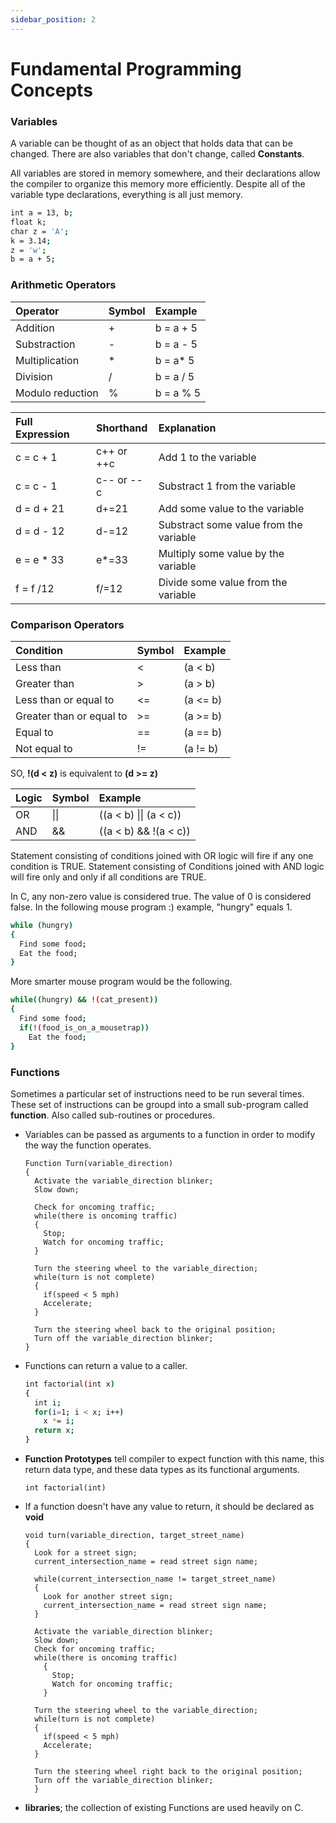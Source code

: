 ```yaml
---
sidebar_position: 2
---
```


# Fundamental Programming Concepts

### Variables 

A variable can be thought of as an object that holds data that can be changed.
There are also variables that don't change, called **Constants**.

All variables are stored in memory somewhere, and their declarations allow the compiler
to organize this memory more efficiently. Despite all of the variable type declarations, everything is all just memory.

```bash
int a = 13, b;
float k;
char z = 'A';
k = 3.14;
z = 'w';
b = a + 5;
```

### Arithmetic Operators

| Operator          | Symbol    | Example   |
| :----             | :----     | :---      |
| Addition          | +         | b = a + 5 |
| Substraction      | -         | b = a - 5 |
| Multiplication    | *         | b = a* 5  |
| Division          | /         | b = a / 5 |
| Modulo reduction  | %         | b = a % 5 |


| Full Expression   | Shorthand      | Explanation  |
| :----             | :----         | :---         |
| c = c + 1         | c++ or ++c    | Add 1 to the variable |
| c = c - 1         | c-- or --c    | Substract 1 from the variable |  
| d = d + 21        | d+=21         | Add some value to the variable    |
| d = d - 12        | d-=12         | Substract some value from the variable  |
| e = e * 33        | e*=33         | Multiply some value by the variable   |
| f = f /12         | f/=12         | Divide some value from the variable   |



### Comparison Operators

| Condition         | Symbol    | Example   |
| :----             | :----     | :---      |
| Less than         | <         | (a < b)   |
| Greater than      | >         | (a > b)   |
| Less than or equal to |   <=  | (a <= b)  |
| Greater than or equal to | >= | (a >= b)  |
| Equal to          | ==        | (a == b)  |
| Not equal to      | !=        | (a != b)  |

SO, **!(d < z)** is equivalent to **(d >= z)**

| Logic             | Symbol    | Example   |
| :----             | :----     | :---      |
| OR                | \|\|        | ((a < b) \|\| (a < c))  |
| AND               | &&        | ((a < b) && !(a < c)) |

Statement consisting of conditions joined with OR logic will fire if any one condition is TRUE.
Statement consisting of Conditions joined with AND logic will fire only and only if all conditions are TRUE.

In C, any non-zero value is considered true. The value of 0 is considered false. In the following mouse program :) example, "hungry" equals 1.

``` bash
while (hungry)
{
  Find some food;
  Eat the food;
}
```
More smarter mouse program would be the following.
```bash
while((hungry) && !(cat_present))
{
  Find some food;
  if(!(food_is_on_a_mousetrap))
    Eat the food;
}
```

### Functions

Sometimes a particular set of instructions need to be run several times. These set of instructions can be groupd into a small sub-program called **function**. Also called sub-routines or procedures.

- Variables can be passed as arguments to a function in order to modify the way the function operates.

  ```
  Function Turn(variable_direction)
  {
    Activate the variable_direction blinker;
    Slow down;

    Check for oncoming traffic;
    while(there is oncoming traffic)
    {
      Stop;
      Watch for oncoming traffic;
    }

    Turn the steering wheel to the variable_direction;
    while(turn is not complete)
    {
      if(speed < 5 mph)
      Accelerate;
    }

    Turn the steering wheel back to the original position;
    Turn off the variable_direction blinker;
  }
  ```

- Functions can return a value to a caller.

  ```bash
  int factorial(int x)
  {
    int i;
    for(i=1; i < x; i++)
      x *= i;
    return x;
  }
  ```

- **Function Prototypes** tell compiler to expect function with this name, 
this return data type, and these data types as its functional arguments.

  ```
  int factorial(int)
  ```

- If a function doesn't have any value to return, it should be declared as **void**
  ```
  void turn(variable_direction, target_street_name)
  {
    Look for a street sign;
    current_intersection_name = read street sign name;
  
    while(current_intersection_name != target_street_name)
    {
      Look for another street sign;
      current_intersection_name = read street sign name;
    }

    Activate the variable_direction blinker;
    Slow down;
    Check for oncoming traffic;
    while(there is oncoming traffic)
      {
        Stop;
        Watch for oncoming traffic;
      }
    
    Turn the steering wheel to the variable_direction;
    while(turn is not complete)
    {
      if(speed < 5 mph)
      Accelerate;
    }

    Turn the steering wheel right back to the original position;
    Turn off the variable_direction blinker;
    }
  ```

- **libraries**; the collection of existing Functions are used heavily on C.
